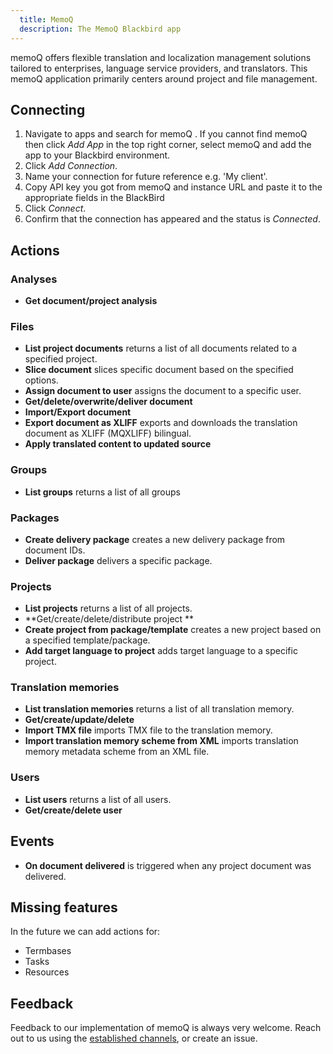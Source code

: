 ```yaml
---
  title: MemoQ
  description: The MemoQ Blackbird app
---
```


<LinkCard title="View on Github" target="_blank" href="https://github.com/bb-io/MemoQ" icon="github" />


memoQ offers flexible translation and localization management solutions tailored to enterprises, language service providers, and translators. This memoQ application primarily centers around project and file management.

## Connecting

1.  Navigate to apps and search for memoQ . If you cannot find memoQ then click _Add App_ in the top right corner, select memoQ and add the app to your Blackbird environment.
2.  Click _Add Connection_.
3.  Name your connection for future reference e.g. 'My client'.
4.  Copy API key you got from memoQ and instance URL and paste it to the appropriate fields in the BlackBird
5.  Click _Connect_.
6.  Confirm that the connection has appeared and the status is _Connected_.

## Actions

### Analyses

-   **Get document/project analysis**

### Files

-   **List project documents** returns a list of all documents related to a specified project.
-   **Slice document** slices specific document based on the specified options.
-    **Assign document to user** assigns the document to a specific user.
-   **Get/delete/overwrite/deliver document**
-   **Import/Export document**
-   **Export document as XLIFF** exports and downloads the translation document as XLIFF (MQXLIFF) bilingual.
-   **Apply translated content to updated source**

### Groups

- **List groups** returns a list of all groups

### Packages

-  **Create delivery package** creates a new delivery package from document IDs.
-  **Deliver package** delivers a specific package.

### Projects

- **List projects** returns a list of all projects.
- **Get/create/delete/distribute project **
- **Create project from package/template** creates a new project based on a specified template/package.
- **Add target language to project** adds target language to a specific project.

### Translation memories

-  **List translation memories** returns a list of all translation memory.
- **Get/create/update/delete**
- **Import TMX file** imports TMX file to the translation memory.
- **Import translation memory scheme from XML** imports translation memory metadata scheme from an XML file.

### Users

-  **List users** returns a list of all users.
-  **Get/create/delete user**

## Events

-   **On document delivered** is triggered when any project document was delivered.

## Missing features

In the future we can add actions for:

-   Termbases
-   Tasks
-   Resources

## Feedback

Feedback to our implementation of memoQ is always very welcome. Reach out to us using the [established channels](https://www.blackbird.io/), or create an issue.

